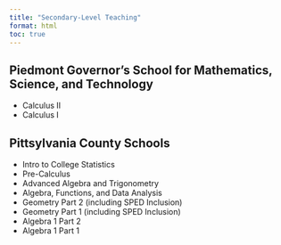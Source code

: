 ```yaml
---
title: "Secondary-Level Teaching"
format: html
toc: true
---
```


## Piedmont Governor's School for Mathematics, Science, and Technology

- Calculus II
- Calculus I

## Pittsylvania County Schools
- Intro to College Statistics
- Pre-Calculus
- Advanced Algebra and Trigonometry
- Algebra, Functions, and Data Analysis
- Geometry Part 2 (including SPED Inclusion)
- Geometry Part 1 (including SPED Inclusion)
- Algebra 1 Part 2
- Algebra 1 Part 1